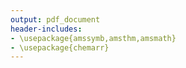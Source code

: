```yaml
---
output: pdf_document
header-includes: 
- \usepackage{amssymb,amsthm,amsmath}
- \usepackage{chemarr}
---
```


<!--
You can delete the header-includes (lines 3-5 above) if you like and also the chunk below since it is loaded in the skeleton.Rmd file.  They are included so that chap2.Rmd will compile by itself when you hit Knit PDF.
-->
